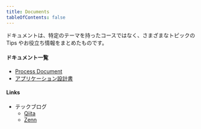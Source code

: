 ```yaml
---
title: Documents
tableOfContents: false
---
```


ドキュメントは、特定のテーマを持ったコースではなく、さまざまなトピックの Tips やお役立ち情報をまとめたものです。

#### ドキュメント一覧

- [Process Document](https://docs.google.com/document/d/1IXS1rqjYjRZYrJzh46BXmu1oSnVQwLAERZ-KrZCXh1Y/edit?usp=drive_link)
- [アプリケーション設計書](https://docs.google.com/document/d/1zfFOMnAQAyRRVFpOTehJdTmOSfu3OQqjGLniSHl7PHc/edit?usp=drive_link)

#### Links

- テックブログ
    - [Qiita](https://qiita.com/_kenken82)
    - [Zenn](https://zenn.dev/kenken82)
